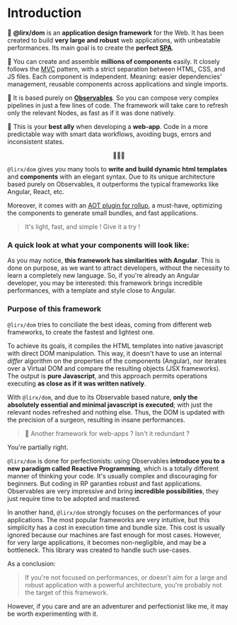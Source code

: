 # Introduction

🎨 **@lirx/dom** is an **application design framework** for the Web.
It has been created to build **very large and robust** web applications, with unbeatable performances.
Its main goal is to create the **perfect [SPA](https://en.wikipedia.org/wiki/Single-page_application)**.

🧩 You can create and assemble **millions of components** easily.
It closely follows the [MVC](https://developer.mozilla.org/en-US/docs/Glossary/MVC) pattern, with a strict separation between HTML, CSS, and JS files.
Each component is independent. Meaning: easier dependencies' management, reusable components across applications and single imports.

🚝 It is based purely on **[Observables](https://core.lirx.org/)**.
So you can compose very complex pipelines in just a few lines of code.
The framework will take care to refresh only the relevant Nodes, as fast as if it was done natively.

🦸 This is your **best ally** when developing a **web-app**.
Code in a more predictable way with smart data workflows, avoiding bugs, errors and inconsistent states.

<p align="center">
  🚀🚀🚀
</p>

`@lirx/dom` gives you many tools to **write and build dynamic html templates** and **components** with an elegant syntax.
Due to its unique architecture based purely on Observables, it outperforms the typical frameworks like Angular, React, etc.

Moreover, it comes with an [AOT plugin for rollup](/docs/documentation/aot-compiler/),
a must-have, optimizing the components to generate small bundles, and fast applications.

> It's light, fast, and simple ! Give it a try !

### A quick look at what your components will look like:


<Example/>

As you may notice, **this framework has similarities with Angular**.
This is done on purpose, as we want to attract developers, without the necessity to learn a completely new language.
So, if you're already an Angular developer, you may be interested: this framework brings incredible performances, with a template and style close to Angular.

### Purpose of this framework

`@lirx/dom` tries to conciliate the best ideas, coming from different web frameworks, to create the fastest and lightest one.

To achieve its goals, it compiles the HTML templates into native javascript with direct DOM manipulation.
This way, it doesn't have to use an internal *differ* algorithm on the properties of the components (Angular),
nor iterates over a Virtual DOM and compare the resulting objects (JSX frameworks).
The output is **pure Javascript**, and this approach permits operations executing **as close as if it was written natively**.

With `@lirx/dom`, and due to its Observable based nature, **only the absolutely essential and minimal javascript is executed**;
with just the relevant nodes refreshed and nothing else. Thus, the DOM is updated with the precision of a surgeon,
resulting in insane performances.

> 🤨 Another framework for web-apps ? Isn't it redundant ?

You're partially right.

`@lirx/dom` is done for perfectionists: using Observables **introduce you to a new paradigm called Reactive Programming**,
which is a totally different manner of thinking your code.
It's usually complex and discouraging for beginners.
But coding in RP garanties robust and fast applications.
Observables are very impressive and bring **incredible possibilities**, they just require time to be adopted and mastered.

In another hand, `@lirx/dom` strongly focuses on the performances of your applications.
The most popular frameworks are very intuitive, but this simplicity has a cost in execution time and bundle size.
This cost is usually ignored because our machines are fast enough for most cases.
However, for very large applications, it becomes non-negligible, and may be a bottleneck. This library was created to handle such use-cases.

As a conclusion:

> If you're not focused on performances, or doesn't aim for a large and robust application with a powerful architecture,
you're probably not the target of this framework.

However, if you care and are an adventurer and perfectionist like me, it may be worth experimenting with it.

